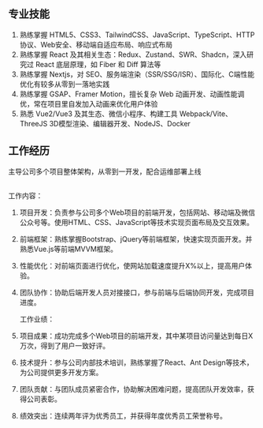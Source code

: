 ## 专业技能

1. 熟练掌握 HTML5、CSS3、TailwindCSS、JavaScript、TypeScript、HTTP协议、Web安全、移动端自适应布局、响应式布局
2. 熟练掌握 React 及其相关生态：Redux、Zustand、SWR、Shadcn，深入研究过 React 底层原理，如 Fiber 和 Diff 算法等
3. 熟练掌握 Nextjs，对 SEO、服务端渲染（SSR/SSG/ISR）、国际化、C端性能优化有较多从零到一落地实践
4. 熟练掌握 GSAP、Framer Motion，擅长复杂 Web 动画开发、动画性能调优，常在项目里自发加入动画来优化用户体验
5. 熟悉 Vue2/Vue3 及其生态、微信小程序、构建工具 Webpack/Vite、ThreeJS 3D模型渲染、编辑器开发、NodeJS、Docker

## 工作经历

主导公司多个项目整体架构，从零到一开发，配合运维部署上线

##

工作内容：

1. 项目开发：负责参与公司多个Web项目的前端开发，包括网站、移动端及微信公众号等。使用HTML、CSS、JavaScript等技术实现页面布局及交互效果。
2. 前端框架：熟练掌握Bootstrap、jQuery等前端框架，快速实现页面开发。并熟悉Vue.js等前端MVVM框架。
3. 性能优化：对前端页面进行优化，使网站加载速度提升X%以上，提高用户体验。
4. 团队协作：协助后端开发人员对接接口，参与前端与后端协同开发，完成项目进度。

   工作业绩：

5. 项目成果：成功完成多个Web项目的前端开发，其中某项目访问量达到每日X万次，得到了用户一致好评。
6. 技术提升：参与公司内部技术培训，熟练掌握了React、Ant Design等技术，为公司提供更多开发方案。
7. 团队贡献：与团队成员紧密合作，协助解决困难问题，提高团队开发效率，获得公司表彰。
8. 绩效突出：连续两年评为优秀员工，并获得年度优秀员工荣誉称号。
